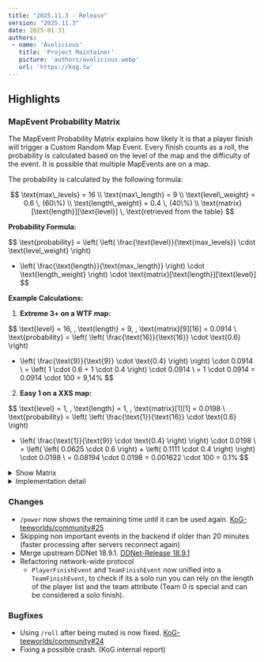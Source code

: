 ```yaml
---
title: "2025.11.3 - Release"
version: "2025.11.3"
date: 2025-01-31
authors:
 - name: 'Avolicious'
   title: 'Project Maintainer'
   picture: 'authors/avolicious.webp'
   url: 'https://kog.tw'
---
```



## Highlights

### <Badge text="New" variant="note" /> MapEvent Probability Matrix

The MapEvent Probability Matrix explains how likely it is that a player finish will trigger a Custom Random Map Event.
Every finish counts as a roll, the probability is calculated based on the level of the map and the difficulty of the event.
It is possible that multiple MapEvents are on a map.

The probability is calculated by the following formula:

$$
\text{max\_levels} = 16 \\
\text{max\_length} = 9 \\
\text{level\_weight} = 0.6 \, (60\%) \\
\text{length\_weight} = 0.4 \, (40\%) \\
\text{matrix}[\text{length}][\text{level}] \, \text{retrieved from the table}
$$

**Probability Formula:**

$$
\text{probability} = \left( \left( \frac{\text{level}}{\text{max_levels}} \cdot \text{level_weight} \right)
+ \left( \frac{\text{length}}{\text{max_length}} \right) \cdot \text{length_weight} \right)
\cdot \text{matrix}[\text{length}][\text{level}]
$$

**Example Calculations:**

1. **Extreme 3+ on a WTF map:**

$$
\text{level} = 16, \, \text{length} = 9, \, \text{matrix}[9][16] = 0.0914 \\
\text{probability} = \left( \left( \frac{\text{16}}{\text{16}} \cdot \text{0.6} \right) 
+ \left( \frac{\text{9}}{\text{9}} \cdot \text{0.4} \right) \right)
\cdot 0.0914 \\
= \left( 1 \cdot 0.6 + 1 \cdot 0.4 \right) \cdot 0.0914 \\
= 1 \cdot 0.0914 = 0.0914 \cdot 100 = 9,14\%
$$

2. **Easy 1 on a XXS map:**

$$
\text{level} = 1, \, \text{length} = 1, \, \text{matrix}[1][1] = 0.0198 \\
\text{probability} = \left( \left( \frac{\text{1}}{\text{16}} \cdot \text{0.6} \right) 
+ \left( \frac{\text{1}}{\text{9}} \cdot \text{0.4} \right) \right)
\cdot 0.0198 \\
= \left( \left( 0.0625 \cdot 0.6 \right) + \left( 0.1111 \cdot 0.4 \right) \right) \cdot 0.0198 \\
= 0.08194 \cdot 0.0198 = 0.001622 \cdot 100 = 0.1\%
$$

<details>
  <summary>Show Matrix</summary>

  **ATTENTION**: The matrix levels have been reversed to make it easier to read. There is no mathematical expression, the values are purely based on random numbers between a specific threshold.

  | Level      | EASY 1 | EASY 2 | EASY 3 | MAIN 1 | MAIN 2 | MAIN 3 | HARD 1 | HARD 2 | HARD 3 | INSANE 1 | INSANE 2 | INSANE 3 | EXTREME 1 | EXTREME 2 | EXTREME 3 | EXTREME 3+ |
  |------------|--------|--------|--------|--------|--------|--------|--------|--------|--------|----------|----------|----------|-----------|-----------|-----------|------------|
  | **WTF**    | 0.0126 | 0.0194 | 0.0263 | 0.0331 | 0.0400 | 0.0469 | 0.0537 | 0.0606 | 0.0674 | 0.0743   | 0.0811   | 0.0880   | 0.0913    | 0.0913    | 0.0913    | 0.0914     |
  | **XXXL**   | 0.0127 | 0.0195 | 0.0264 | 0.0332 | 0.0401 | 0.0469 | 0.0537 | 0.0606 | 0.0674 | 0.0743   | 0.0811   | 0.0880   | 0.0911    | 0.0911    | 0.0911    | 0.0912     |
  | **XXL**    | 0.0128 | 0.0197 | 0.0265 | 0.0333 | 0.0401 | 0.0470 | 0.0538 | 0.0606 | 0.0674 | 0.0742   | 0.0811   | 0.0879   | 0.0909    | 0.0909    | 0.0909    | 0.0910     |
  | **XL**     | 0.0130 | 0.0198 | 0.0266 | 0.0334 | 0.0402 | 0.0470 | 0.0538 | 0.0606 | 0.0674 | 0.0742   | 0.0810   | 0.0878   | 0.0905    | 0.0905    | 0.0905    | 0.0906     |
  | **L**      | 0.0133 | 0.0201 | 0.0268 | 0.0336 | 0.0404 | 0.0471 | 0.0539 | 0.0607 | 0.0674 | 0.0742   | 0.0809   | 0.0877   | 0.0901    | 0.0901    | 0.0901    | 0.0902     |
  | **M**      | 0.0137 | 0.0204 | 0.0272 | 0.0339 | 0.0406 | 0.0473 | 0.0540 | 0.0607 | 0.0674 | 0.0741   | 0.0808   | 0.0875   | 0.0894    | 0.0894    | 0.0894    | 0.0895     |
  | **S**      | 0.0144 | 0.0211 | 0.0277 | 0.0343 | 0.0409 | 0.0475 | 0.0542 | 0.0608 | 0.0674 | 0.0740   | 0.0806   | 0.0873   | 0.0882    | 0.0882    | 0.0882    | 0.0883     |
  | **XS**     | 0.0158 | 0.0223 | 0.0287 | 0.0351 | 0.0416 | 0.0480 | 0.0545 | 0.0609 | 0.0674 | 0.0738   | 0.0803   | 0.0859   | 0.0859    | 0.0859    | 0.0859    | 0.0860     |
  | **XXS**    | 0.0198 | 0.0257 | 0.0317 | 0.0376 | 0.0436 | 0.0495 | 0.0554 | 0.0614 | 0.0673 | 0.0733   | 0.0792   | 0.0791   | 0.0791    | 0.0791    | 0.0791    | 0.0792     |
</details>

<details>
  <summary>Implementation detail</summary>

  ```python title="Python implementation"
    import random

    PROBABILITY_MATRIX = [
      [0.0198, 0.0257, 0.0317, 0.0376, 0.0436, ..., 0.0791, 0.0792],
      ...,
      [0.0126, 0.0194, 0.0263, ..., 0.0913, 0.0913, 0.0914]
    ]
    MAX_LEVEL = 16
    LEVEL_WEIGHT = 0.6

    MAX_DIFFICULTY = 9
    DIFFICULTY_WEIGHT = 0.4

    # For demonstration purpose, no out of bound checks are performed
    def trigger_event(level: int, difficulty: int):
        # Look up the probability
        probability_multiplier = PROBABILITY_MATRIX[level][difficulty]
        level_multiplier = (level / MAX_LEVEL) * LEVEL_WEIGHT
        difficulty_multiplier = (difficulty / MAX_DIFFICULTY) * DIFFICULTY_WEIGHT

        probabilty = (level_multiplier + difficulty_multiplier) * probability_multiplier
        
        # Check if the event should be triggered
        if random.random() <= probability:
            return True
        else:
            return False
  ```

</details>

### <Badge text="Change" variant="tip" /> Changes
- `/power` now shows the remaining time until it can be used again. [KoG-teeworlds/community#25](https://github.com/KoG-teeworlds/community/issues/25)
- Skipping non important events in the backend if older than 20 minutes (faster processing after servers reconnect again)
- Merge upstream DDNet 18.9.1. [DDNet-Release 18.9.1](https://github.com/ddnet/ddnet/releases/tag/18.9.1)
- Refactoring network-wide protocol
  - `PlayerFinishEvent` and `TeamFinishEvent` now unified into a `TeamFinishEvent`, to check if its a solo run you can rely on the length of the player list and the team attribute (Team 0 is special and can be considered a solo finish).

### <Badge text="Bugfix" variant="danger" /> Bugfixes
- Using `/roll` after being muted is now fixed. [KoG-teeworlds/community#24](https://github.com/KoG-teeworlds/community/issues/24)
- Fixing a possible crash. (KoG internal report)

